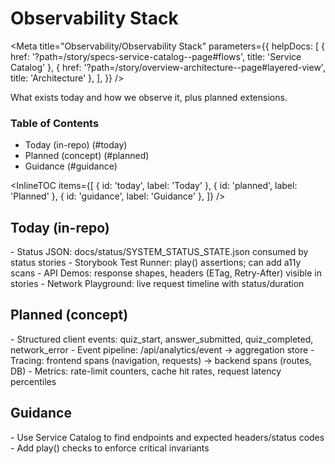 # Observability Stack


<Meta
  title="Observability/Observability Stack"
  parameters={{
    helpDocs: [
      { href: '?path=/story/specs-service-catalog--page#flows', title: 'Service Catalog' },
      { href: '?path=/story/overview-architecture--page#layered-view', title: 'Architecture' },
    ],
  }}
/>
<a id="top"></a>

What exists today and how we observe it, plus planned extensions.

### Table of Contents

- Today (in-repo) (#today)
- Planned (concept) (#planned)
- Guidance (#guidance)

<InlineTOC
  items={[
    { id: 'today', label: 'Today' },
    { id: 'planned', label: 'Planned' },
    { id: 'guidance', label: 'Guidance' },
  ]}
/>

## Today (in-repo)

<a id="today"></a>- Status JSON: docs/status/SYSTEM_STATUS_STATE.json consumed by status stories -
Storybook Test Runner: play() assertions; can add a11y scans - API Demos: response shapes, headers
(ETag, Retry-After) visible in stories - Network Playground: live request timeline with
status/duration

## Planned (concept)

<a id="planned"></a>- Structured client events: quiz_start, answer_submitted, quiz_completed,
network_error - Event pipeline: /api/analytics/event → aggregation store - Tracing: frontend spans
(navigation, requests) → backend spans (routes, DB) - Metrics: rate-limit counters, cache hit rates,
request latency percentiles

## Guidance

<a id="guidance"></a>

<BackToTop />
<LastUpdated note="Observability" />- Use Service Catalog to find endpoints and expected
headers/status codes - Add play() checks to enforce critical invariants
